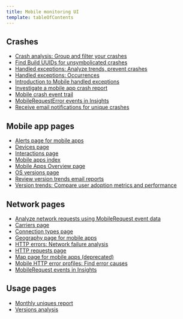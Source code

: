 ```yaml
---
title: Mobile monitoring UI
template: tableOfContents
---
```


## Crashes

* [Crash analysis: Group and filter your crashes](/docs/mobile-monitoring/mobile-monitoring-ui/crashes/crash-analysis-group-filter-your-crashes)
* [Find Build UUIDs for unsymbolicated crashes](/docs/mobile-monitoring/mobile-monitoring-ui/crashes/find-build-uuids-unsymbolicated-crashes)
* [Handled exceptions: Analyze trends, prevent crashes](/docs/mobile-monitoring/mobile-monitoring-ui/crashes/handled-exceptions-analyze-trends-prevent-crashes)
* [Handled exceptions: Occurrences](/docs/mobile-monitoring/mobile-monitoring-ui/crashes/handled-exceptions-occurrences)
* [Introduction to Mobile handled exceptions](/docs/mobile-monitoring/mobile-monitoring-ui/crashes/introduction-mobile-handled-exceptions)
* [Investigate a mobile app crash report](/docs/mobile-monitoring/mobile-monitoring-ui/crashes/investigate-mobile-app-crash-report)
* [Mobile crash event trail](/docs/mobile-monitoring/mobile-monitoring-ui/crashes/mobile-crash-event-trail)
* [MobileRequestError events in Insights](/docs/mobile-monitoring/mobile-monitoring-ui/crashes/mobile-request-failures-query-examples-mobilerequesterror)
* [Receive email notifications for unique crashes](/docs/mobile-monitoring/mobile-monitoring-ui/crashes/receive-crash-notifications-email)

## Mobile app pages

* [Alerts page for mobile apps](/docs/mobile-monitoring/mobile-monitoring-ui/mobile-app-pages/alerts-page-mobile-apps)
* [Devices page](/docs/mobile-monitoring/mobile-monitoring-ui/mobile-app-pages/devices-page)
* [Interactions page](/docs/mobile-monitoring/mobile-monitoring-ui/mobile-app-pages/interactions-page)
* [Mobile apps index](/docs/mobile-monitoring/mobile-monitoring-ui/mobile-app-pages/mobile-apps-index)
* [Mobile Apps Overview page](/docs/mobile-monitoring/mobile-monitoring-ui/mobile-app-pages/mobile-apps-overview-page)
* [OS versions page](/docs/mobile-monitoring/mobile-monitoring-ui/mobile-app-pages/os-versions-page)
* [Review version trends email reports](/docs/mobile-monitoring/mobile-monitoring-ui/mobile-app-pages/review-version-trends-email-reports)
* [Version trends: Compare user adoption metrics and performance](/docs/mobile-monitoring/mobile-monitoring-ui/mobile-app-pages/version-trends-compare-user-adoption-metrics-performance)

## Network pages

* [Analyze network requests using MobileRequest event data](/docs/mobile-monitoring/mobile-monitoring-ui/network-pages/analyze-network-requests-using-mobilerequest-event-data)
* [Carriers page](/docs/mobile-monitoring/mobile-monitoring-ui/network-pages/carriers-page)
* [Connection types page](/docs/mobile-monitoring/mobile-monitoring-ui/network-pages/connection-types-page)
* [Geography page for mobile apps](/docs/mobile-monitoring/mobile-monitoring-ui/network-pages/geography-page-mobile-apps)
* [HTTP errors: Network failure analysis](/docs/mobile-monitoring/mobile-monitoring-ui/network-pages/http-errors-network-failure-analysis)
* [HTTP requests page](/docs/mobile-monitoring/mobile-monitoring-ui/network-pages/http-requests-page)
* [Map page for mobile apps (deprecated)](/docs/mobile-monitoring/mobile-monitoring-ui/network-pages/map-page-mobile-apps-deprecated)
* [Mobile HTTP error profiles: Find error causes](/docs/mobile-monitoring/mobile-monitoring-ui/network-pages/mobile-http-error-profiles-find-error-causes)
* [MobileRequest events in Insights](/docs/mobile-monitoring/mobile-monitoring-ui/network-pages/mobilerequest-events)

## Usage pages

* [Monthly uniques report](/docs/mobile-monitoring/mobile-monitoring-ui/usage-pages/monthly-uniques-report)
* [Versions analysis](/docs/mobile-monitoring/mobile-monitoring-ui/usage-pages/versions-analysis)
